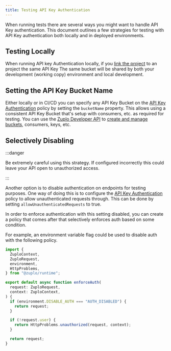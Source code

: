 ```yaml
---
title: Testing API Key Authentication
---
```


When running tests there are several ways you might want to handle API Key
authentication. This document outlines a few strategies for testing with API Key
authentication both locally and in deployed environments.

## Testing Locally

When running API key Authentication locally, if you
[link the project](/docs/cli/local-development) to an project the same API Key
The same bucket will be shared by both your development (working copy)
environment and local development.

## Setting the API Key Bucket Name

Either locally or in CI/CD you can specify any API Key Bucket on the
[API Key Authentication](/docs/policies/api-key-inbound) policy by setting the
`bucketName` property. This allows using a consistent API Key Bucket that's
setup with consumers, etc. as required for testing. You can use the
[Zuplo Developer API](https://dev.zuplo.com) to
[create and manage buckets](/docs/articles/api-key-management), consumers, keys,
etc.

## Selectively Disabling

:::danger

Be extremely careful using this strategy. If configured incorrectly this could
leave your API open to unauthorized access.

:::

Another option is to disable authentication on endpoints for testing purposes.
One way of doing this is to configure the
[API Key Authentication](/docs/policies/api-key-inbound) policy to allow
unauthenticated requests through. This can be done by setting
`allowUnauthenticatedRequests` to true.

In order to enforce authentication with this setting disabled, you can create a
policy that comes after that selectively enforces auth based on some condition.

For example, an environment variable flag could be used to disable auth with the
following policy.

```ts
import {
  ZuploContext,
  ZuploRequest,
  environment,
  HttpProblems,
} from "@zuplo/runtime";

export default async function enforceAuth(
  request: ZuploRequest,
  context: ZuploContext,
) {
  if (environment.DISABLE_AUTH === "AUTH_DISABLED") {
    return request;
  }

  if (!request.user) {
    return HttpProblems.unauthorized(request, context);
  }

  return request;
}
```
